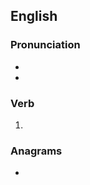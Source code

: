 ==English==

===Pronunciation===
* {{IPA|en|/peɪd͡ʒd/}}
* {{rhymes|en|eɪd͡ʒd|s=1}}

===Verb===
{{head|en|verb form}}

# {{en-past of|page}}

===Anagrams===
* {{anagrams|en|a=adegp|gaped|padge}}